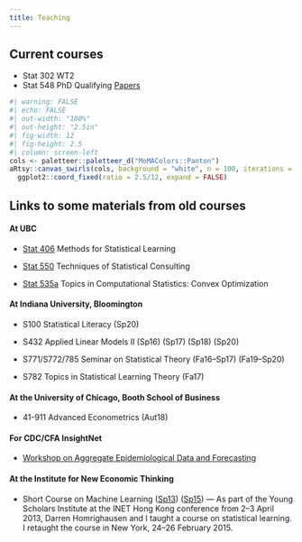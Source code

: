 ```yaml
---
title: Teaching
---
```


<!--

## Philosophy

My primary educational goal is to enhance statistical literacy and communication among my students. To me, statistical literacy means combining careful data analysis with scientific expertise to grapple with problems. Given the quantity of data available today, I want my students to learn how to engage in the type of quantitative reasoning and decision making necessary for understanding applications in the sciences, business, and public policy.

Going beyond the didacticism of basic statistical literacy, I strive to inform students about the fundamental role statistics and computation plays in the comprehension of real-world phenomena across disciplines and to motivate them to use this knowledge in their daily lives. Finally, I endeavour to cultivate curiosity in my students and to create an open and nurturing learning environment.

-->

## Current courses

- Stat 302 WT2
- Stat 548 PhD Qualifying [Papers](stat548.qmd)

```r
#| warning: FALSE
#| echo: FALSE
#| out-width: "100%"
#| out-height: "2.5in"
#| fig-width: 12 
#| fig-height: 2.5
#| column: screen-left
cols <- paletteer::paletteer_d("MoMAColors::Panton")
aRtsy::canvas_swirls(cols, background = "white", n = 100, iterations = 400) +
  ggplot2::coord_fixed(ratio = 2.5/12, expand = FALSE)
```


## Links to some materials from old courses

#### At UBC

- [Stat 406](https://ubc-stat.github.io/stat-406/) Methods for Statistical Learning

- [Stat 550](https://ubc-stat.github.io/stat-550/) Techniques of Statistical Consulting

- [Stat 535a](https://ubc-stat.github.io/stat-535-convexopt) Topics in Computational Statistics: Convex Optimization

#### At Indiana University, Bloomington

- S100 Statistical Literacy (Sp20)

- S432 Applied Linear Models II (Sp16) (Sp17) (Sp18) (Sp20)

- S771/S772/785 Seminar on Statistical Theory (Fa16--Sp17) (Fa19--Sp20)

-   S782 Topics in Statistical Learning Theory (Fa17)

#### At the University of Chicago, Booth School of Business

- 41-911 Advanced Econometrics (Aut18)

#### For CDC/CFA InsightNet 

- [Workshop on Aggregate Epidemiological Data and Forecasting](https://cmu-delphi.github.io/insightnet-workshop-2024/)


#### At the Institute for New Economic Thinking

- Short Course on Machine Learning ([Sp13](inet2013.qmd)) ([Sp15](inet2015.qmd)) --- As part of the Young Scholars Institute at the INET Hong Kong conference from 2--3 April 2013, Darren Homrighausen and I taught a course on statistical learning. I retaught the course in New York, 24--26 February 2015.
